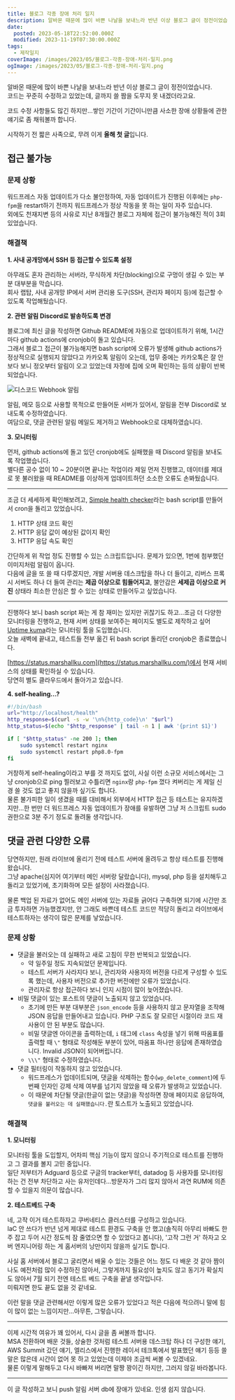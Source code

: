 ```yaml
---
title: 블로그 각종 장애 처리 일지
description: 알바몬 때문에 많이 바쁜 나날을 보내느라 반년 이상 블로그 글이 정전이었습니다.코드는 꾸준히 수정하고 있었는데, 글까지 쓸 짬을 도무지 못 내겠더라고요. 코드 수정 사항들도 많긴 하지만…쌓인 기간이 기간이니만큼 사소한 장애 상황들에 관한 얘기로 좀 채워볼까 합니다. 시작하기 전 짧은 사족으로, 무려 이게 올해 첫 글입니다. 접근 불가능 문제 상황 워드프레스 자동 업데이트가 다소 불안정하여, 자동 업데이트가
date:
  posted: 2023-05-18T22:52:00.000Z
  modified: 2023-11-19T07:30:00.000Z
tags:
  - 제작일지
coverImage: /images/2023/05/블로그-각종-장애-처리-일지.png
ogImage: /images/2023/05/블로그-각종-장애-처리-일지.png
---
```


알바몬 때문에 많이 바쁜 나날을 보내느라 반년 이상 블로그 글이 정전이었습니다.  
코드는 꾸준히 수정하고 있었는데, 글까지 쓸 짬을 도무지 못 내겠더라고요.

코드 수정 사항들도 많긴 하지만…쌓인 기간이 기간이니만큼 사소한 장애 상황들에 관한 얘기로 좀 채워볼까 합니다.

시작하기 전 짧은 사족으로, 무려 이게 **올해 첫 글**입니다.

## 접근 불가능

### 문제 상황

워드프레스 자동 업데이트가 다소 불안정하여, 자동 업데이트가 진행된 이후에는 `php-fpm`을 restart하기 전까지 워드프레스가 정상 작동을 못 하는 일이 자주 있습니다.  
외에도 천재지변 등의 사유로 지난 8개월간 블로그 자체에 접근이 불가능해진 적이 3회 있었습니다.

### 해결책

**1\. 사내 공개망에서 SSH 등 접근할 수 있도록 설정**

아무래도 혼자 관리하는 서버라, 무식하게 차단(blocking)으로 구멍이 생길 수 있는 부분 대부분을 막습니다.  
회사 랩탑, 사내 공개망 IP에서 서버 관리용 도구(SSH, 관리자 페이지 등)에 접근할 수 있도록 작업해뒀습니다.

**2\. 관련 알림 Discord로 발송하도록 변경**

블로그에 최신 글을 작성하면 Github README에 자동으로 업데이트하기 위해, 1시간마다 github actions에 cronjob이 돌고 있습니다.  
그래서 블로그 접근이 불가능해지면 bash script에 오류가 발생해 github actions가 정상적으로 실행되지 않았다고 카카오톡 알림이 오는데, 업무 중에는 카카오톡은 잘 안 보다 보니 정오부터 알림이 오고 있었는데 자정에 집에 오며 확인하는 등의 상황이 반복되었습니다.

![디스코드 Webhook 알림](/images/2023/05/Screenshot-2023-05-18-at-12.30.06-PM.png)

알림, 메모 등으로 사용할 목적으로 만들어둔 서버가 있어서, 알림을 전부 Discord로 보내도록 수정하였습니다.  
여담으로, 댓글 관련된 알림 메일도 제거하고 Webhook으로 대체하였습니다.

**3\. 모니터링**

먼저, github actions에 돌고 있던 cronjob에도 실패했을 때 Discord 알림을 보내도록 작업했습니다.  
별다른 공수 없이 10 \~ 20분이면 끝나는 작업이라 제일 먼저 진행했고, 데이터를 제대로 못 불러왔을 때 README를 이상하게 업데이트하던 소소한 오류도 손봐뒀습니다.

---

조금 더 세세하게 확인해보려고, [Simple health checker](https://github.com/marshallku/simple-health-checker)라는 bash script를 만들어서 cron을 돌리고 있었습니다.

1. HTTP 상태 코드 확인
2. HTTP 응답 값이 예상된 값이지 확인
3. HTTP 응답 속도 확인

간단하게 위 작업 정도 진행할 수 있는 스크립트입니다. 문제가 있으면, 1번에 첨부했던 이미지처럼 알림이 옵니다.  
다음에 글을 또 쓸 때 다루겠지만, 개발 서버용 데스크탑을 하나 더 들이고, 리버스 프록시 서버도 하나 더 들여 관리는 **제곱 이상으로 힘들어지고**, 불안감은 **세제곱 이상으로 커진** 상태라 최소한 안심은 할 수 있는 상태로 만들어두고 싶었습니다.

---

진행하다 보니 bash script 짜는 게 참 재미는 있지만 귀찮기도 하고…조금 더 다양한 모니터링을 진행하고, 현재 서버 상태를 보여주는 페이지도 별도로 제작하고 싶어 [Uptime kuma](https://github.com/louislam/uptime-kuma)라는 모니터링 툴을 도입했습니다.  
오늘 새벽에 끝내고, 테스트들 전부 옮긴 뒤 bash script 돌리던 cronjob은 종료했습니다.

[https://status.marshallku.com](https://status.marshallku.com/)에서 현재 서비스의 상태를 확인하실 수 있습니다.  
당연히 별도 클라우드에서 돌아가고 있습니다.

**4\. self-healing...?**

```bash
#!/bin/bash
url="http://localhost/health"
http_response=$(curl -s -w '\n%{http_code}\n' "$url")
http_status=$(echo "$http_response" | tail -n 1 | awk '{print $1}')

if [ "$http_status" -ne 200 ]; then
    sudo systemctl restart nginx
    sudo systemctl restart php8.0-fpm
fi
```

거창하게 self-healing이라고 부를 것 까지도 없이, 사실 이런 소규모 서비스에서는 그냥 cronjob으로 ping 찔러보고 수틀리면 `nginx`랑 `php-fpm` 껐다 켜버리는 게 제일 신경 쓸 것도 없고 좋지 않을까 싶기도 합니다.  
물론 불가피한 일이 생겼을 때를 대비해서 외부에서 HTTP 접근 등 테스트는 유지하겠지만…한 번만 더 워드프레스 자동 업데이트가 장애를 유발하면 그냥 저 스크립트 sudo 권한으로 3분 주기 정도로 돌려둘 생각입니다.

## 댓글 관련 다양한 오류

당연하지만, 원래 라이브에 올리기 전에 테스트 서버에 올려두고 항상 테스트를 진행해왔습니다.  
그냥 apache(심지어 여기부터 메인 서버랑 달랐습니다), mysql, php 등을 설치해두고 돌리고 있었기에, 초기화하며 모든 설정이 사라졌습니다.

물론 백업 된 자료가 없어도 메인 서버에 있는 자료들 긁어다 구축하면 되기에 시간만 조금 투자하면 가능했겠지만, 안 그래도 바쁜데 테스트 코드만 적당히 돌리고 라이브에서 테스트하자는 생각이 많은 문제를 낳았습니다.

### 문제 상황

* 댓글을 불러오는 데 실패하고 새로 고침이 무한 반복되고 있었습니다.  
   * 약 일주일 정도 지속되었던 문제입니다.  
   * 테스트 서버가 사라지다 보니, 관리자와 사용자의 버전을 다르게 구성할 수 있도록 했는데, 사용자 버전으로 추가한 버전에만 오류가 있었습니다.  
   * 관리자로 항상 접근하다 보니 인지 시점이 많이 늦어졌습니다.
* 비밀 댓글이 있는 포스트의 댓글이 노출되지 않고 있었습니다.  
   * 초기에 만든 부분 대부분은 `json_encode` 등을 사용하지 않고 문자열을 조작해 JSON 응답을 만들어내고 있습니다. PHP 구조도 잘 모르던 시절이라 코드 재사용이 안 된 부분도 많습니다.  
   * 비밀 댓글엔 아이콘을 출력하는데, `i` 태그에 `class` 속성을 넣기 위해 따옴표를 출력할 때 `\"` 형태로 작성해둔 부분이 있어, 따옴표 하나만 응답에 존재하였습니다. Invalid JSON이 되어버립니다.  
   * `\\\"` 형태로 수정하였습니다.
* 댓글 필터링이 작동하지 않고 있었습니다.  
   * 워드프레스가 업데이트되며, 댓글을 삭제하는 함수(`wp_delete_comment`)에 두 번째 인자인 강제 삭제 여부를 넘기지 않았을 때 오류가 발생하고 있었습니다.  
   * 이 때문에 차단될 댓글(한글이 없는 댓글)을 작성하면 장애 페이지로 응답하여, `댓글을 불러오는 데 실패했습니다.`란 토스트가 노출되고 있었습니다.

### 해결책

**1\. 모니터링**

모니터링 툴을 도입할지, 어차피 핵심 기능이 많지 않으니 주기적으로 테스트를 진행하고 그 결과를 볼지 고민 중입니다.  
일단 저부터가 Adguard 등으로 구글의 tracker부터, datadog 등 사용자를 모니터링하는 건 전부 차단하고 사는 유저인데다…방문자가 그리 많지 않아서 과연 RUM에 의존할 수 있을지 의문이 많습니다.

**2\. 테스트베드 구축**

네, 고작 이거 테스트하자고 쿠버네티스 클러스터를 구성하고 있습니다.  
IaC 안 쓰다가 반년 넘게 제대로 테스트 환경도 구축을 안 했고(솔직히 아무리 바빠도 한 주 잡고 두어 시간 정도씩 잠 줄였으면 할 수 있었다고 봅니다), '고작 그런 거' 하자고 오버 엔지니어링 하는 게 홈서버의 낭만이지 않을까 싶기도 합니다.

사실 홈 서버에서 블로그 굴리면서 배울 수 있는 것들은 어느 정도 다 배운 것 같아 짬이 나도 예전처럼 많이 수정하진 않아서, 그렇게까지 필요성이 높지도 않고 동기가 확실치도 않아서 7월 되기 전엔 테스트 베드 구축을 끝낼 생각입니다.  
미뤄지면 한도 끝도 없을 것 같네요.

이런 말을 댓글 관련해서만 이렇게 많은 오류가 있었다고 적은 다음에 적으려니 말에 힘이 많이 없는 느낌이지만…아무튼, 그렇습니다.

---

이제 시간적 여유가 꽤 있어서, 다시 글을 좀 써볼까 합니다.  
MSA 전환하며 배운 것들, 상술한 것처럼 테스트 서버용 데스크탑 하나 더 구성한 얘기, AWS Summit 갔던 얘기, 엘리스에서 진행한 레이서 테크톡에서 발표했던 얘기 등등 쓸 말은 많은데 시간이 없어 못 하고 있었는데 이제야 조금씩 써볼 수 있겠네요.  
물론 이렇게 말해두고 다시 바빠져 버리면 말짱 꽝이긴 하지만, 그러지 않길 바라봅니다.

---

이 글 작성하고 보니 push 알림 서버 db에 장애가 있네요. 인생 쉽지 않습니다.